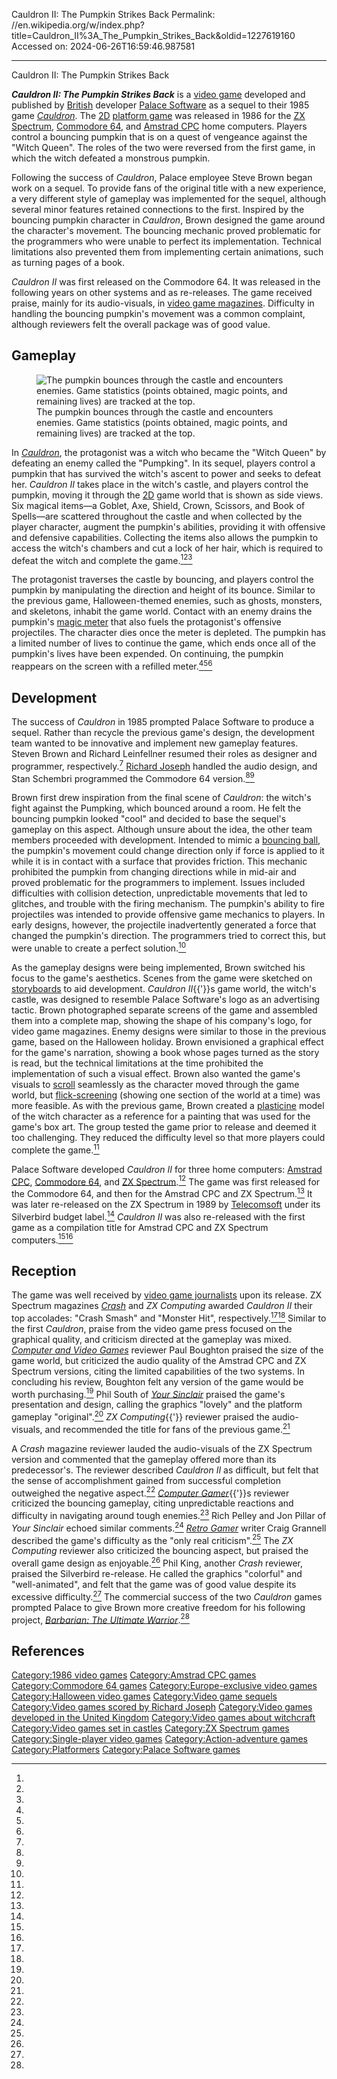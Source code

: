 Cauldron II: The Pumpkin Strikes Back
Permalink: //en.wikipedia.org/w/index.php?title=Cauldron_II%3A_The_Pumpkin_Strikes_Back&oldid=1227619160
Accessed on: 2024-06-26T16:59:46.987581



------
Cauldron II: The Pumpkin Strikes Back
{{Short description|1986 video game}}
{{Infobox video game
| title = Cauldron II: The Pumpkin Strikes Back
| image = Cauldron2.JPG
| alt = Artwork of a vertical rectangular box. The top portion reads "Cauldron•II The Pumpkin Strikes Back" and the bottom portion reads "Spectrum". Depicted behind a black background is a witch with long green hair and a long pointed nose. The witch holds an orange pumpkin in both hands.
| caption = Cover art by Steve Brown
| developer = [[Palace Software]]
| publisher = Palace Software
| designer = Steve Brown
| programmer = Richard Leinfellner and Stan Schembri
| composer = [[Richard Joseph]]
| released = 1986<ref name="CVG-Review"/>
| genre = [[Action-adventure game|Action-adventure]], [[Platform game|platform]]
| modes = [[Single-player video game|Single-player]]
| platforms = [[Amstrad CPC]], [[Commodore 64]], [[ZX Spectrum]], [[Commodore Plus 4]]
}}

'''''Cauldron II: The Pumpkin Strikes Back''''' is a [[video game]] developed and published by [[United Kingdom|British]] developer [[Palace Software]] as a sequel to their 1985 game ''[[Cauldron (video game)|Cauldron]]''. The [[2D computer graphics|2D]] [[platform game]] was released in 1986 for the [[ZX Spectrum]], [[Commodore 64]], and [[Amstrad CPC]] home computers. Players control a bouncing pumpkin that is on a quest of vengeance against the "Witch Queen". The roles of the two were reversed from the first game, in which the witch defeated a monstrous pumpkin.

Following the success of ''Cauldron'', Palace employee Steve Brown began work on a sequel. To provide fans of the original title with a new experience, a very different style of gameplay was implemented for the sequel, although several minor features retained connections to the first. Inspired by the bouncing pumpkin character in ''Cauldron'', Brown designed the game around the character's movement. The bouncing mechanic proved problematic for the programmers who were unable to perfect its implementation. Technical limitations also prevented them from implementing certain animations, such as turning pages of a book.

''Cauldron II'' was first released on the Commodore 64. It was released in the following years on other systems and as re-releases. The game received praise, mainly for its audio-visuals, in [[Video game journalism|video game magazines]]. Difficulty in handling the bouncing pumpkin's movement was a common complaint, although reviewers felt the overall package was of good value.

== Gameplay ==
[[File:CauldronII-Gameplay.png|left|thumb|alt=Horizontal rectangular video game screenshot that is a digital representation of a castle interior. A yellow pumpkin bounces on the second floor of a castle room. To the left of the pumpkin is a blue monster, while a red table with a bowl of fruit is below on the first floor.|The pumpkin bounces through the castle and encounters enemies. Game statistics (points obtained, magic points, and remaining lives) are tracked at the top.]]

In ''[[Cauldron (video game)|Cauldron]]'', the protagonist was a witch who became the "Witch Queen" by defeating an enemy called the "Pumpking". In its sequel, players control a pumpkin that has survived the witch's ascent to power and seeks to defeat her. ''Cauldron II'' takes place in the witch's castle, and players control the pumpkin, moving it through the [[2D computer graphics|2D]] game world that is shown as side views. Six magical items&mdash;a Goblet, Axe, Shield, Crown, Scissors, and Book of Spells&mdash;are scattered throughout the castle and when collected by the player character, augment the pumpkin's abilities, providing it with offensive and defensive capabilities. Collecting the items also allows the pumpkin to access the witch's chambers and cut a lock of her hair, which is required to defeat the witch and complete the game.<ref name="CG-18"/><ref name="YourSinclairUser-9"/><ref name="ZXComp-Review"/>

The protagonist traverses the castle by bouncing, and players control the pumpkin by manipulating the direction and height of its bounce. Similar to the previous game, Halloween-themed enemies, such as ghosts, monsters, and skeletons, inhabit the game world. Contact with an enemy drains the pumpkin's [[Magic points|magic meter]] that also fuels the protagonist's offensive projectiles. The character dies once the meter is depleted. The pumpkin has a limited number of lives to continue the game, which ends once all of the pumpkin's lives have been expended. On continuing, the pumpkin reappears on the screen with a refilled meter.<ref name="CG-18" /><ref name="YourSinclairUser-9" /><ref name="ZXComp-Review" />

== Development ==
{{quote box| quoted=true |width = 33%| quote= The idea behind ''Cauldron II'' was that there should be a sufficient thread to link to the previous game, but that it should also present new ideas around the platform genre. A player would then be sufficiently assured that we'd done our best to create a new game, rather than fobbing them off with more of a successful formula. | source = Stan Schembri on the design of ''Cauldron II''<ref name="RG-35"/>}}

The success of ''Cauldron'' in 1985 prompted Palace Software to produce a sequel. Rather than recycle the previous game's design, the development team wanted to be innovative and implement new gameplay features. Steven Brown and Richard Leinfellner resumed their roles as designer and programmer, respectively.<ref name="RG-35"/> [[Richard Joseph]] handled the audio design, and Stan Schembri programmed the Commodore 64 version.<ref name="MG-Combined"/><ref name="MG-C64"/>

Brown first drew inspiration from the final scene of ''Cauldron'': the witch's fight against the Pumpking, which bounced around a room. He felt the bouncing pumpkin looked "cool" and decided to base the sequel's gameplay on this aspect. Although unsure about the idea, the other team members proceeded with development. Intended to mimic a [[bouncing ball]], the pumpkin's movement could change direction only if force is applied to it while it is in contact with a surface that provides friction. This mechanic prohibited the pumpkin from changing directions while in mid-air and proved problematic for the programmers to implement. Issues included difficulties with collision detection, unpredictable movements that led to glitches, and trouble with the firing mechanism. The pumpkin's ability to fire projectiles was intended to provide offensive game mechanics to players. In early designs, however, the projectile inadvertently generated a force that changed the pumpkin's direction. The programmers tried to correct this, but were unable to create a perfect solution.<ref name="RG-35"/>

As the gameplay designs were being implemented, Brown switched his focus to the game's aesthetics. Scenes from the game were sketched on [[storyboard]]s to aid development. ''Cauldron II''{{'}}s game world, the witch's castle, was designed to resemble Palace Software's logo as an advertising tactic. Brown photographed separate screens of the game and assembled them into a complete map, showing the shape of his company's logo, for video game magazines. Enemy designs were similar to those in the previous game, based on the Halloween holiday. Brown envisioned a graphical effect for the game's narration, showing a book whose pages turned as the story is read, but the technical limitations at the time prohibited the implementation of such a visual effect. Brown also wanted the game's visuals to [[Scrolling|scroll]] seamlessly as the character moved through the game world, but [[Flip-screen|flick-screening]] (showing one section of the world at a time) was more feasible. As with the previous game, Brown created a [[plasticine]] model of the witch character as a reference for a painting that was used for the game's box art. The group tested the game prior to release and deemed it too challenging. They reduced the difficulty level so that more players could complete the game.<ref name="RG-35"/>

Palace Software developed ''Cauldron II'' for three home computers: [[Amstrad CPC]], [[Commodore 64]], and [[ZX Spectrum]].<ref name="MG-Combined"/> The game was first released for the Commodore 64, and then for the Amstrad CPC and ZX Spectrum.<ref name="CVG-Review"/> It was later re-released on the ZX Spectrum in 1989 by [[Telecomsoft]] under its Silverbird budget label.<ref name="Crash-61"/> ''Cauldron II'' was also re-released with the first game as a compilation title for Amstrad CPC and ZX Spectrum computers.<ref name="YS-62"/><ref name="GS-Comp"/>

== Reception ==
{{Video game reviews
| CRASH = 91%<ref name="Crash-31"/>
| YSinclair = 9 out of 10<ref name="YourSinclairUser-9"/>
| award1Pub = ''Crash''
| award1 = Smash<ref name="Crash-31"/>
| award2Pub = ''ZX Computing''
| award2 = Monster Hit<ref name="ZXComp-Review"/>
}}

The game was well received by [[Video game journalism|video game journalists]] upon its release. ZX Spectrum magazines ''[[Crash (magazine)|Crash]]'' and ''ZX Computing'' awarded ''Cauldron II'' their top accolades: "Crash Smash" and "Monster Hit", respectively.<ref name="ZXComp-Review"/><ref name="Crash-31"/> Similar to the first ''Cauldron'', praise from the video game press focused on the graphical quality, and criticism directed at the gameplay was mixed. ''[[Computer and Video Games]]'' reviewer Paul Boughton praised the size of the game world, but criticized the audio quality of the Amstrad CPC and ZX Spectrum versions, citing the limited capabilities of the two systems. In concluding his review, Boughton felt any version of the game would be worth purchasing.<ref name="CVG-Review"/> Phil South of ''[[Your Sinclair]]'' praised the game's presentation and design, calling the graphics "lovely" and the platform gameplay "original".<ref name="YourSinclairUser-9"/> ''ZX Computing''{{'}} reviewer praised the audio-visuals, and recommended the title for fans of the previous game.<ref name="ZXComp-Review"/> 

A ''Crash'' magazine reviewer lauded the audio-visuals of the ZX Spectrum version and commented that the gameplay offered more than its predecessor's. The reviewer described ''Cauldron II'' as difficult, but felt that the sense of accomplishment gained from successful completion outweighed the negative aspect.<ref name="Crash-31" /> ''[[Computer Gamer]]''{{'}}s reviewer criticized the bouncing gameplay, citing unpredictable reactions and difficulty in navigating around tough enemies.<ref name="CG-18" /> Rich Pelley and Jon Pillar of ''Your Sinclair'' echoed similar comments.<ref name="YS-62" /> ''[[Retro Gamer]]'' writer Craig Grannell described the game's difficulty as the "only real criticism".<ref name="RG-35" /> The ''ZX Computing'' reviewer also criticized the bouncing aspect, but praised the overall game design as enjoyable.<ref name="ZXComp-Review" /> Phil King, another ''Crash'' reviewer, praised the Silverbird re-release. He called the graphics "colorful" and "well-animated", and felt that the game was of good value despite its excessive difficulty.<ref name="Crash-61" /> The commercial success of the two ''Cauldron'' games prompted Palace to give Brown more creative freedom for his following project, ''[[Barbarian: The Ultimate Warrior]]''.<ref name="RG-23"/>

== References ==
{{Reflist|refs=
<ref name="CVG-Review">{{cite magazine | magazine = [[Computer and Video Games]] | publisher = [[EMAP]] | title = Software Reviews: Cauldron II | date = October 1986 | issue = 60 | page = 41 | first = Paul | last = Boughton}}</ref>
<ref name="CG-18">{{cite magazine | magazine = [[Computer Gamer]] | title = Reviews: Cauldron II | publisher = [[Argus Press]] | date = September 1986 | issue = 18 | page = 63}}</ref>
<ref name="YourSinclairUser-9">{{cite magazine | magazine = [[Your Sinclair]] | title = Screen Shots: Cauldron II | issue = 9 | page = 35 | publisher = [[Dennis Publishing]] | date = September 1986 | first = Phil | last = South}}</ref>
<ref name="ZXComp-Review">{{cite magazine | magazine = ZX Computing | title=none | publisher = Argus Press | date = August 1986 | page = 18}}</ref>
<ref name="RG-35">{{cite magazine | magazine = [[Retro Gamer]] | publisher = [[Imagine Publishing]] | title = The Making of Cauldron and Cauldron II | issue = 35 | pages = 48–51 | first = Craig | last = Grannell}}</ref>
<ref name="MG-C64">{{cite web | url = http://www.mobygames.com/game/c64/cauldron-ii-the-pumpkin-strikes-back | title = Cauldron II: The Pumpkin Strikes Back for Commodore 64 | publisher = [[MobyGames]] | access-date = 2010-04-15}}</ref>
<ref name="MG-Combined">{{cite web | url = http://www.mobygames.com/game/cauldron-ii-the-pumpkin-strikes-back | title = Cauldron II: The Pumpkin Strikes Back | publisher = [[MobyGames]] | access-date = 2010-04-15}}</ref>
<ref name="Crash-61">{{cite magazine | magazine = [[Crash (magazine)|Crash]] | publisher = [[Newsfield Publications]] | title = Oldies Unlimited: Cauldron II | date = February 1989 | issue = 61 | page = 40 | first = Phil | last = King}}</ref>
<ref name="YS-62">{{cite magazine | magazine = [[Your Sinclair]] | publisher = Dennis Publishing | title = Bargain Basement: Cauldron I & II | issue = 62 | page = 52 | date = February 1991 | first1 = Rich | last1 = Pelley | first2 = Jon | last2 = Pillar}}</ref>
<ref name="GS-Comp">{{cite web | url = http://www.gamespot.com/cauldron-i-and-ii/techinfo/platform/cpc/ | archive-url = https://web.archive.org/web/20121107015501/http://www.gamespot.com/cauldron-i-and-ii/techinfo/platform/cpc/ | title = Cauldron I & II Tech Info | work = [[GameSpot]] | publisher = [[CBS Interactive]] | access-date = 22 November 2016 | archive-date = 7 November 2012 | url-status=dead}}</ref>
<ref name="Crash-31">{{cite magazine | magazine = [[Crash (magazine)|Crash]] | title = Cauldron II | issue = 31 | pages = 112–113 | publisher = [[Newsfield Publications]] | date = August 1986}}</ref>
<ref name="RG-23">{{cite magazine | last = Carroll | first = Martyn | date = 30 March 2006 | title = Company Profile: Palace Software | magazine = Retro Gamer | issue = 23 | pages = 66–69 | publisher = Imagine Publishing}}</ref>
}}

{{good article}}

[[Category:1986 video games]]
[[Category:Amstrad CPC games]]
[[Category:Commodore 64 games]]
[[Category:Europe-exclusive video games]]
[[Category:Halloween video games]]
[[Category:Video game sequels]]
[[Category:Video games scored by Richard Joseph]]
[[Category:Video games developed in the United Kingdom]]
[[Category:Video games about witchcraft]]
[[Category:Video games set in castles]]
[[Category:ZX Spectrum games]]
[[Category:Single-player video games]]
[[Category:Action-adventure games]]
[[Category:Platformers]]
[[Category:Palace Software games]]